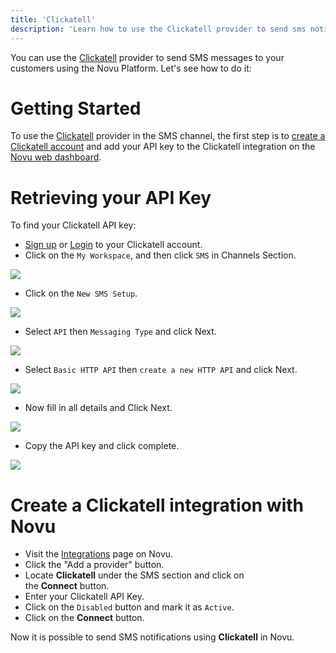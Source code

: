 ```yaml
---
title: 'Clickatell'
description: 'Learn how to use the Clickatell provider to send sms notifications using Novu'
---
```


You can use the [Clickatell](https://www.clickatell.com/) provider to send SMS messages to your customers using the Novu Platform.
Let's see how to do it:

# Getting Started

To use the [Clickatell](https://www.clickatell.com/) provider in the SMS channel, the first step is to [create a Clickatell account](https://www.clickatell.com/sign-up/) and add your API key to the Clickatell integration on the [Novu web dashboard](https://web.novu.co/integrations).

# Retrieving your API Key

To find your Clickatell API key:

- [Sign up](https://www.clickatell.com/sign-up/) or [Login](https://app.clickatell.com/signin) to your Clickatell account.
- Click on the `My Workspace`, and then click `SMS` in Channels Section.
<Frame caption="Click on the My Workspace, and then click SMS in Channels Section"><img src="/images/channels-and-providers-sms-clickatell-1.png" /> </Frame>

- Click on the `New SMS Setup`.
<Frame caption=" Click on the New SMS Setup"><img src="/images/channels-and-providers-sms-clickatell-2.png" /> </Frame>

- Select `API` then `Messaging Type` and click Next.
<Frame caption="Select API then Messaging Type and click Next"><img src="/images/channels-and-providers-sms-clickatell-3.png" /> </Frame>

- Select `Basic HTTP API` then `create a new HTTP API` and click Next.
<Frame caption="Select Basic HTTP API then create a new HTTP API and click Next"><img src="/images/channels-and-providers-sms-clickatell-4.png" /> </Frame>

- Now fill in all details and Click Next.
<Frame caption="Now fill in all details and Click Next"><img src="/images/channels-and-providers-sms-clickatell-5.png" /> </Frame>

- Copy the API key and click complete.
<Frame caption="Copy the API key and click complete"><img src="/images/channels-and-providers-sms-clickatell-6.png" /> </Frame>

# Create a Clickatell integration with Novu

- Visit the [Integrations](https://web.novu.co/integrations) page on Novu.
- Click the "Add a provider" button.
- Locate **Clickatell** under the SMS section and click on the **Connect** button.
- Enter your Clickatell API Key.
- Click on the `Disabled` button and mark it as `Active`.
- Click on the **Connect** button.

Now it is possible to send SMS notifications using **Clickatell** in Novu.
